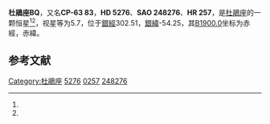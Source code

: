 {{Starbox begin
| name = 杜鵑座BQ
}}
{{Starbox observe
| epoch = [[J2000.0|J2000.0]]
| constell = [[杜鵑座|杜鵑座]]<ref name=SIMBAD>{{cite web
 | url=http://simbad.u-strasbg.fr/simbad/sim-id?Ident=HR+257
 | title=Pulsating variable Star
 | publisher=Centre de Données astronomiques de Strasbourg
 | work=SIMBAD
 | accessdate=2012-07-13
 | archive-date=2016-03-16
 | archive-url=https://web.archive.org/web/20160316233213/http://simbad.u-strasbg.fr/simbad/sim-id?Ident=HR+257
 | dead-url=no
 }}</ref><ref name=DATA>{{cite web
 | url=http://vizier.u-strasbg.fr/viz-bin/VizieR-5?-out.add=.&-source=5050&-corr=PK=HR&-out.max=9999&HR=257
 | title =VizieR Detailed Page
 | accessdate=2012-07-13}}</ref>
| 星官 = 
| ra = {{RA|0|53|37.9}}<ref name=SIMBAD /><ref name=DATA />
| dec = {{DEC|-62|52|17}}<ref name=SIMBAD /><ref name=DATA />
| appmag_v = 5.7<ref name=SIMBAD /><ref name=DATA />
}}
{{Starbox character
| class = M4III<ref name=SIMBAD /><ref name=DATA />
| b-v = 1.56<ref name=SIMBAD /><ref name=DATA />
| u-b = 1.77<ref name=SIMBAD /><ref name=DATA />
| r-i = <ref name=SIMBAD /><ref name=DATA />
| variable = 
}}
{{Starbox astrometry
| radial_v = 1.77
| prop_mo_ra = -10
| parallax = 
| p_error = 
}}
{{Starbox catalog
| names =CP-63 83，[[SAO星表|SAO]] 248276，[[HD星表|HD]] 5276，[[HR星表|HR]] 257}}
{{Starbox reference |Simbad=HR+257}}
{{Starbox end}}

'''杜鵑座BQ'''，又名'''CP-63 83'''，'''HD 5276'''、'''SAO 248276'''、'''HR 257'''，是[[杜鵑座|杜鵑座]]的一颗恒星<ref name=SIMBAD /><ref name=DATA />，视星等为5.7，位于[[銀道座標系|銀經]]302.51，[[銀道座標系|銀緯]]-54.25，其[[B1900.0|B1900.0]]坐标为赤經{{RA|0|49|28.3}}，赤緯{{DEC|-63|-54.25|52}}。

== 参考文献 ==
{{reflist}}

{{star-stub}}

{{杜鵑座恒星}}
[[Category:杜鵑座|Category:杜鵑座]]
[[Category:HD和HDE天體|5276]]
[[Category:HR天體|0257]]
[[Category:SAO天體|248276]]